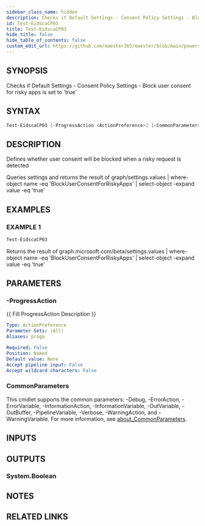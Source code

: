 ```yaml
---
sidebar_class_name: hidden
description: Checks if Default Settings - Consent Policy Settings - Block user consent for risky apps is set to 'true'
id: Test-EidscaCP03
title: Test-EidscaCP03
hide_title: false
hide_table_of_contents: false
custom_edit_url: https://github.com/maester365/maester/blob/main/powershell/public/Test-EidscaCP03.ps1
---
```


## SYNOPSIS

Checks if Default Settings - Consent Policy Settings - Block user consent for risky apps is set to 'true'

## SYNTAX

```powershell
Test-EidscaCP03 [-ProgressAction <ActionPreference>] [<CommonParameters>]
```

## DESCRIPTION

Defines whether user consent will be blocked when a risky request is detected

Queries settings
and returns the result of
 graph/settings.values | where-object name -eq 'BlockUserConsentForRiskyApps' | select-object -expand value -eq 'true'

## EXAMPLES

### EXAMPLE 1

```powershell
Test-EidscaCP03
```

Returns the result of graph.microsoft.com/beta/settings.values | where-object name -eq 'BlockUserConsentForRiskyApps' | select-object -expand value -eq 'true'

## PARAMETERS

### -ProgressAction

\{\{ Fill ProgressAction Description \}\}

```yaml
Type: ActionPreference
Parameter Sets: (All)
Aliases: proga

Required: False
Position: Named
Default value: None
Accept pipeline input: False
Accept wildcard characters: False
```

### CommonParameters

This cmdlet supports the common parameters: -Debug, -ErrorAction, -ErrorVariable, -InformationAction, -InformationVariable, -OutVariable, -OutBuffer, -PipelineVariable, -Verbose, -WarningAction, and -WarningVariable. For more information, see [about_CommonParameters](http://go.microsoft.com/fwlink/?LinkID=113216).

## INPUTS

## OUTPUTS

### System.Boolean

## NOTES

## RELATED LINKS
